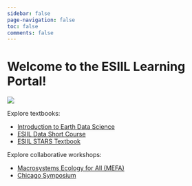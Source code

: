 ```yaml
---
sidebar: false
page-navigation: false
toc: false
comments: false
---
```


# Welcome to the ESIIL Learning Portal!

[![](/img/search.png)](/index.html?show-results=1)

Explore textbooks:

  - [Introduction to Earth Data Science](pages/00-overviews/04a-courses/foundations/index.html)
  - [ESIIL Data Short Course](pages/00-overviews/04a-courses/shortcourse/index.html)
  - [ESIIL STARS Textbook](pages/00-overviews/04a-courses/stars/index.html)

Explore collaborative workshops:

  - [Macrosystems Ecology for All (MEFA)](pages/00-overviews/04b-events/mefa/index.html)
  - [Chicago Symposium](pages/00-overviews/04b-events/css/index.html)
